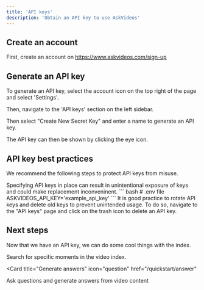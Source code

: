 ```yaml
---
title: 'API keys'
description: 'Obtain an API key to use AskVideos'
---
```


## Create an account
First, create an account on https://www.askvideos.com/sign-up

## Generate an API key
To generate an API key, select the account icon on the top right of the page and select 'Settings'.

Then, navigate to the 'API keys' section on the left sidebar.

Then select "Create New Secret Key" and enter a name to generate an API key.

The API key can then be shown by clicking the eye icon.


## API key best practices
We recommend the following steps to protect API keys from misuse.

<AccordionGroup>
  <Accordion icon="file" title="Use environment variables">
  Specifying API keys in place can result in unintentional exposure of keys and could make replacement inconveninent.
  ``` bash
  # .env file
  ASKVIDEOS_API_KEY='example_api_key'
  ```
  </Accordion>
  <Accordion icon="clock" title="Delete unused keys">
  It is good practice to rotate API keys and delete old keys to prevent unintended usage.
  To do so, navigate to the "API keys" page and click on the trash icon to delete an API key.
  </Accordion>
</AccordionGroup>


## Next steps

Now that we have an API key, we can do some cool things with the index.

<CardGroup>

<Card title="Search for moments" icon="searchengin" href="/quickstart/search">
  Search for specific moments in the video index.
</Card>

<Card
  title="Generate answers"
  icon="question"
  href="/quickstart/answer"
>
  Ask questions and generate answers from video content
</Card>
</CardGroup>
